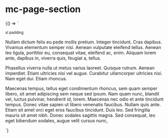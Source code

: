 
# mc-page-section

<Meta title="Legacy/Page Section" />

<Canvas withSource="none">
  <Story name="Default" parameters={{ preview: defaultPreview, slots: {disabled: true}, cssParts: {disabled: true} }}>
    {() => `
      <div class="p-page__section">
        <div class="p-page__section__outer">
          <div class="p-page__section__inner p-page__section__inner--xl">
            <p>
              <small>xl padding</small>
            </p>
            <p>
              Nullam dictum felis eu pede mollis pretium. Integer tincidunt. Cras
              dapibus. Vivamus elementum semper nisi. Aenean vulputate eleifend
              tellus. Aenean leo ligula, porttitor eu, consequat vitae, eleifend ac,
              enim. Aliquam lorem ante, dapibus in, viverra quis, feugiat a, tellus.
            </p>
            <p>
              Phasellus viverra nulla ut metus varius laoreet. Quisque rutrum. Aenean
              imperdiet. Etiam ultricies nisi vel augue. Curabitur ullamcorper
              ultricies nisi. Nam eget dui. Etiam rhoncus.
            </p>
            <p>
              Maecenas tempus, tellus eget condimentum rhoncus, sem quam semper
              libero, sit amet adipiscing sem neque sed ipsum. Nam quam nunc, blandit
              vel, luctus pulvinar, hendrerit id, lorem. Maecenas nec odio et ante
              tincidunt tempus. Donec vitae sapien ut libero venenatis faucibus.
              Nullam quis ante. Etiam sit amet orci eget eros faucibus tincidunt. Duis
              leo. Sed fringilla mauris sit amet nibh. Donec sodales sagittis magna.
              Sed consequat, leo eget bibendum sodales, augue velit cursus nunc,
            </p>
          </div>
        </div>
      </div>
      `}
  </Story>
</Canvas>
